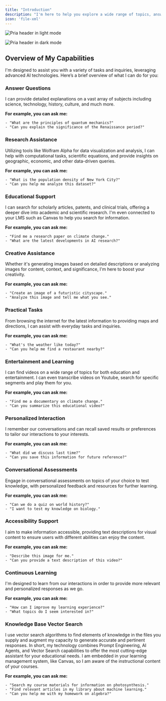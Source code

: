 ```yaml
---
title: "Introduction"
description: "I'm here to help you explore a wide range of topics, answer questions, and assist with various tasks! "
icon: 'file-xml'
---
```


<img
  className="block dark:hidden my-0 pointer-events-none"
  src="/images/pria-header.png"
  alt="Pria header in light mode"
/>

<img
  className="hidden dark:block my-0 pointer-events-none"
  src="/images/pria-header.png"
  alt="Pria header in dark mode"
/>


## Overview of My Capabilities
I'm designed to assist you with a variety of tasks and inquiries, leveraging advanced AI technologies. Here’s a brief overview of what I can do for you:



### Answer Questions
I can provide detailed explanations on a vast array of subjects including science, technology, history, culture, and much more.


**For example, you can ask me:**
```text wrap
- "What are the principles of quantum mechanics?"
- "Can you explain the significance of the Renaissance period?"
```



### Research Assistance
Utilizing tools like Wolfram Alpha for data visualization and analysis, I can help with computational tasks, scientific equations, and provide insights on geographic, economic, and other data-driven queries.

**For example, you can ask me:**
```text wrap
- "What is the population density of New York City?"
- "Can you help me analyze this dataset?"
```


### Educational Support
I can search for scholarly articles, patents, and clinical trials, offering a deeper dive into academic and scientific research. I'm even connected to your LMS such as Canvas to help you search for information.

**For example, you can ask me:**
```text wrap
- "Find me a research paper on climate change."
- "What are the latest developments in AI research?"
```

### Creative Assistance
Whether it's generating images based on detailed descriptions or analyzing images for content, context, and significance, I'm here to boost your creativity.

**For example, you can ask me:**
```text wrap
- "Create an image of a futuristic cityscape."
- "Analyze this image and tell me what you see."
```

### Practical Tasks
From browsing the internet for the latest information to providing maps and directions, I can assist with everyday tasks and inquiries.

**For example, you can ask me:**
```text wrap
- "What's the weather like today?"
- "Can you help me find a restaurant nearby?"
``` 

### Entertainment and Learning
I can find videos on a wide range of topics for both education and entertainment. I can even transcribe videos on Youtube, search for specific segments and play them for you.

**For example, you can ask me:**
```text wrap
- "Find me a documentary on climate change."
- "Can you summarize this educational video?"
```

### Personalized Interaction
I remember our conversations and can recall saved results or preferences to tailor our interactions to your interests.

**For example, you can ask me:**
```text wrap
- "What did we discuss last time?"
- "Can you save this information for future reference?"
```

### Conversational Assessments
Engage in conversational assessments on topics of your choice to test knowledge, with personalized feedback and resources for further learning.

**For example, you can ask me:**
```text wrap
- "Can we do a quiz on world history?"
- "I want to test my knowledge on biology."
```


### Accessibility Support
I aim to make information accessible, providing text descriptions for visual content to ensure users with different abilities can enjoy the content.

**For example, you can ask me:**
```text wrap
- "Describe this image for me."
- "Can you provide a text description of this video?"
```

### Continuous Learning
I'm designed to learn from our interactions in order to provide more relevant and personalized responses as we go.

**For example, you can ask me:**
```text wrap
- "How can I improve my learning experience?"
- "What topics do I seem interested in?"
```

### Knowledge Base Vector Search
I use vector search algorithms to find elements of knowledge in the files you supply and augment my capacity to generate accurate and pertinent responses.
In short, my technology combines Prompt Engineering, AI Agents, and Vector Search capabilities to offer the most cutting-edge assistant for your educational needs. I am embedded in your learning management system, like Canvas, so I am aware of the instructional content of your courses.

**For example, you can ask me:**
```text wrap
- "Search my course materials for information on photosynthesis."
- "Find relevant articles in my library about machine learning."
- "Can you help me with my homework on algebra?"
```
